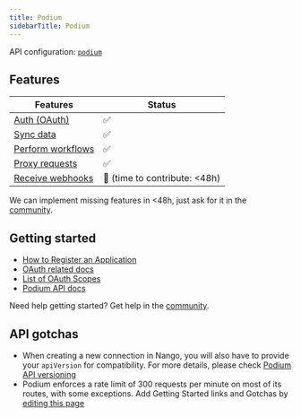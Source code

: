 ```yaml
---
title: Podium
sidebarTitle: Podium
---
```



<Overview />

API configuration: [`podium`](https://nango.dev/providers.yaml)

## Features

| Features | Status |
| - | - |
| [Auth (OAuth)](/guides/getting-started/authorize-an-api-from-your-app) | ✅ |
| [Sync data](/guides/getting-started/read-from-an-api) | ✅ |
| [Perform workflows](/guides/getting-started/write-to-an-api) | ✅ |
| [Proxy requests](/guides/proxy-requests-to-an-api) | ✅ |
| [Receive webhooks](/guides/receive-webhooks-from-an-api) | 🚫 (time to contribute: &lt;48h) |

<Tip>We can implement missing features in &lt;48h, just ask for it in the [community](https://nango.dev/slack).</Tip>

## Getting started

-   [How to Register an Application](https://docs.podium.com/docs/oauth#create-your-app)
-   [OAuth related docs](https://docs.podium.com/docs/oauth)
-   [List of OAuth Scopes](https://docs.podium.com/docs/oauth-scopes)
-   [Podium API docs](https://docs.podium.com/reference)

<Tip>Need help getting started? Get help in the [community](https://nango.dev/slack).</Tip>

## API gotchas
-   When creating a new connection in Nango, you will also have to provide your `apiVersion` for compatibility. For more details, please check [Podium API versioning](https://docs.podium.com/docs/api-version)
-   Podium enforces a rate limit of 300 requests per minute on most of its routes, with some exceptions.
<Note>Add Getting Started links and Gotchas by [editing this page](https://github.com/nangohq/nango/tree/master/docs-v2/integrations/all/podium.mdx)</Note>